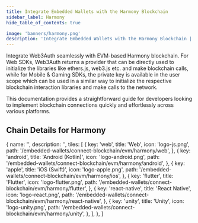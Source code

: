 ```yaml
---
title: Integrate Embedded Wallets with the Harmony Blockchain
sidebar_label: Harmony
hide_table_of_contents: true

image: 'banners/harmony.png'
description: 'Integrate Embedded Wallets with the Harmony Blockchain | Embedded Wallets'
---
```



<SEO
  title="Integrate Embedded Wallets with the Harmony Blockchain"
  description="Integrate Embedded Wallets with the Harmony Blockchain | Embedded Wallets"
  image="https://web3auth.io/docs/banners/harmony.png"
  slug="/embedded-wallets/connect-blockchain/evm/harmony"
/>

Integrate Web3Auth seamlessly with EVM-based Harmony blockchain. For Web SDKs, Web3Auth returns a provider that can be directly used to initialize the libraries like ethers.js, web3.js etc. and make blockchain calls, while for Mobile & Gaming SDKs, the private key is available in the user scope which can be used in a similar way to initialize the respective blockchain interaction libraries and make calls to the network.

This documentation provides a straightforward guide for developers looking to implement blockchain connections quickly and effortlessly across various platforms.

## Chain Details for Harmony

<ChainDetailsHarmony />

  {
    name: '',
    description: '',
    tiles: [
      {
        key: 'web',
        title: 'Web',
        icon: 'logo-js.png',
        path: '/embedded-wallets/connect-blockchain/evm/harmony/web',
      },
      {
        key: 'android',
        title: 'Android (Kotlin)',
        icon: 'logo-android.png',
        path: '/embedded-wallets/connect-blockchain/evm/harmony/android',
      },
      {
        key: 'apple',
        title: 'iOS (Swift)',
        icon: 'logo-apple.png',
        path: '/embedded-wallets/connect-blockchain/evm/harmony/ios',
      },
      {
        key: 'flutter',
        title: 'Flutter',
        icon: 'logo-flutter.png',
        path: '/embedded-wallets/connect-blockchain/evm/harmony/flutter',
      },
      {
        key: 'react-native',
        title: 'React Native',
        icon: 'logo-react.png',
        path: '/embedded-wallets/connect-blockchain/evm/harmony/react-native',
      },
      {
        key: 'unity',
        title: 'Unity',
        icon: 'logo-unity.png',
        path: '/embedded-wallets/connect-blockchain/evm/harmony/unity',
      },
    ],
  },
]

<Tiles tileGroups={Harmony} />
